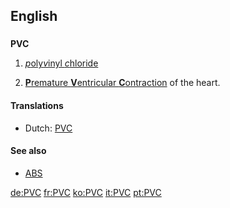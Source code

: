 ==English==
{{wikipedia|PVC_(disambiguation)}}

==={{initialism}}===
'''PVC'''

# {{organic compound}} [[polyvinyl chloride|''p''oly''v''inyl ''c''hloride]]
# {{medicine}} [[premature ventricular contraction|'''P'''remature '''V'''entricular '''C'''ontraction]] of the heart.

====Translations====
{{trans-top|organic compound}}
* Dutch: [[#Dutch|PVC]]
{{trans-mid}}
{{trans-bottom}}

{{trans-top|medicine}}
{{trans-mid}}
{{trans-bottom}}

====See also====
* {{sense|chemistry}} [[ABS]]

[[de:PVC]]
[[fr:PVC]]
[[ko:PVC]]
[[it:PVC]]
[[pt:PVC]]